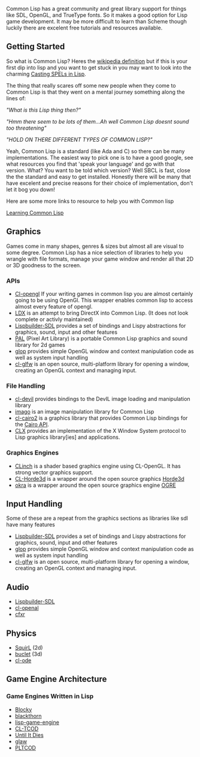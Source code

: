 Common Lisp has a great community and great library support for things like SDL, OpenGL, and TrueType fonts. So it makes a good option for Lisp game development. It may be more difficult to learn than Scheme though luckily there are excelent free tutorials and resources available.

== Getting Started ==
So what is Common Lisp? Heres the [http://en.wikipedia.org/wiki/Common_Lisp wikipedia definition] but if this is your first dip into lisp and you want to get stuck in you may want to look into the charming [http://www.lisperati.com/casting.html Casting SPELs in Lisp].

The thing that really scares off some new people when they come to Common Lisp is that they went on a mental journey something along the lines of:

''"What is this Lisp thing then?"''

''<googling happens here>''

''"Hmm there seem to be lots of them...Ah well Common Lisp doesnt sound too threatening"''

''<google some more>''

''"HOLD ON THERE DIFFERENT TYPES OF COMMON LISP?"''

Yeah, Common Lisp is a standard (like Ada and C) so there can be many implementations. The easiest way to pick one is to have a good google, see what resources you find that 'speak your language' and go with that version.
What? You want to be told which version? Well SBCL is fast, close the the standard and easy to get installed. Honestly there will be many that have excelent and precise reasons for their choice of implementation, don't let it bog you down!

Here are some more links to resource to help you with Common lisp

[[Learning Common Lisp]]

== Graphics ==
Games come in many shapes, genres & sizes but almost all are visual to some degree. Common Lisp has a nice selection of libraries to help you wrangle with file formats, manage your game window and render all that 2D or 3D goodness to the screen.

=== APIs ===
* [[Cl-opengl]] If your writing games in common lisp you are almost certainly going to be using OpenGl. This wrapper enables common lisp to access almost every feature of opengl.
* [https://github.com/Lovesan/LDX LDX] is an attempt to bring DirectX into Common Lisp. (It does not look complete or activly maintained)
* [[Lispbuilder-SDL]] provides a set of bindings and Lispy abstractions for graphics, sound, input and other features
* [[PAL]] (Pixel Art Library) is a portable Common Lisp graphics and sound library for 2d games
* [[glop]] provides simple OpenGL window and context manipulation code as well as system input handling
* [[cl-glfw]] is an open source, multi-platform library for opening a window, creating an OpenGL context and managing input.

=== File Handling ===
* [[cl-devil]] provides bindings to the DevIL image loading and manipulation library
* [[imago]] is an image manipulation library for Common Lisp
* [http://cliki.net/cl-cairo2 cl-cairo2] is a graphics library that provides Common Lisp bindings for the [http://cairographics.org/ Cairo API].
* [http://www.cliki.net/CLX CLX] provides an implementation of the X Window System protocol to Lisp graphics library[ies] and applications.

=== Graphics Engines ===
* [https://github.com/BradWBeer/CLinch CLinch] is a shader based graphics engine using CL-OpenGL. It has strong vector graphics support.
* [http://github.com/anwyn/cl-horde3d CL-Horde3d] is a wrapper around the open source graphics [http://horde3d.org/home.html Horde3d]
* [[okra]] is a wrapper around the open source graphics engine [http://ogre3d.org OGRE]

== Input Handling ==
Some of these are a repeat from the graphics sections as libraries like sdl have many features
* [[Lispbuilder-SDL]] provides a set of bindings and Lispy abstractions for graphics, sound, input and other features
* [[glop]] provides simple OpenGL window and context manipulation code as well as system input handling
* [[cl-glfw]] is an open source, multi-platform library for opening a window, creating an OpenGL context and managing input.

== Audio == 
* [[Lispbuilder-SDL]]
* [[cl-openal]]
* [http://thirdcog.eu/apps/cfxr cfxr]

== Physics == 
* [[SquirL]] (2d)
* [https://github.com/aerique/buclet buclet] (3d)
* [[cl-ode]]

== Game Engine Architecture == 

=== Game Engines Written in Lisp ===
* [[Blocky]]
* [http://code.google.com/p/blackthorn-engine/ blackthorn]
* [http://code.google.com/p/lisp-game-engine/ lisp-game-engine]
* [http://bitbucket.org/eeeickythump/cl-tcod/ CL-TCOD]
* [[Until It Dies]]
* [[glaw]]
* [http://github.com/shr/pltcod PLTCOD]